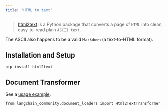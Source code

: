 ```yaml
---
title: "HTML to text"
---
```


> [html2text](https://github.com/Alir3z4/html2text/) is a Python package that converts a page of `HTML` into clean, easy-to-read plain `ASCII text`.

The ASCII also happens to be a valid `Markdown` (a text-to-HTML format).

## Installation and Setup

```
pip install html2text
```

## Document Transformer

See a [usage example](/oss/integrations/document_transformers/html2text).

```
from langchain_community.document_loaders import Html2TextTransformer
```

